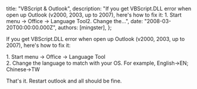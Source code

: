 
  title: "VBScript & Outlook",
  description: "If you get VBScript.DLL error when open up Outlook (v2000, 2003, up to 2007), here's how to fix it: 1. Start menu -&gt; Office -&gt; Language Tool2. Change the...",
  date: "2008-03-20T00:00:00.000Z",
  authors: [mingster],
};

<p>If you get VBScript.DLL error when open up Outlook (v2000, 2003, up to 2007), here's how to fix it:</p>
<p>1. Start menu -&gt; Office -&gt; Language Tool<br />2. Change the language to match with your OS. For example, English-&gt;EN; Chinese-&gt;TW</p>
<p>That's it. Restart outlook and all should be fine.</p>
